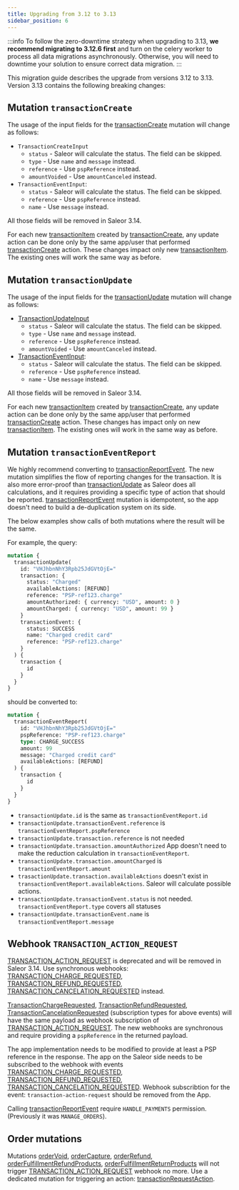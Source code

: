 ```yaml
---
title: Upgrading from 3.12 to 3.13
sidebar_position: 6
---
```


:::info
To follow the zero-downtime strategy when upgrading to 3.13, **we recommend migrating to 3.12.6 first** and turn on the celery worker to process all data migrations asynchronously.
Otherwise, you will need to downtime your solution to ensure correct data migration.
:::

This migration guide describes the upgrade from versions 3.12 to 3.13. Version 3.13 contains the following breaking changes:

## Mutation `transactionCreate`

The usage of the input fields for the [transactionCreate](../api-reference/payments/mutations/transaction-create) mutation will change as follows:

- `TransactionCreateInput`
  - `status` - Saleor will calculate the status. The field can be skipped.
  - `type` - Use `name` and `message` instead.
  - `reference` - Use `pspReference` instead.
  - `amountVoided` - Use `amountCanceled` instead.
- `TransactionEventInput`:
  - `status` - Saleor will calculate the status. The field can be skipped.
  - `reference` - Use `pspReference` instead.
  - `name` - Use `message` instead.

All those fields will be removed in Saleor 3.14.

For each new [transactionItem](../api-reference/payments/objects/transaction-item) created by [transactionCreate](../api-reference/payments/mutations/transaction-create), any update action can be done only by the same app/user that performed [transactionCreate](../api-reference/payments/mutations/transaction-create) action. These changes impact only new [transactionItem](../api-reference/payments/objects/transaction-item). The existing ones will work the same way as before.

## Mutation `transactionUpdate`

The usage of the input fields for the [transactionUpdate](../api-reference/payments/mutations/transaction-update) mutation will change as follows:

- [TransactionUpdateInput](../api-reference/payments/inputs/transaction-create-input)
  - `status` - Saleor will calculate the status. The field can be skipped.
  - `type` - Use `name` and `message` instead.
  - `reference` - Use `pspReference` instead.
  - `amountVoided` - Use `amountCanceled` instead.
- [TransactionEventInput](../api-reference/payments/inputs/transaction-event-input):
  - `status` - Saleor will calculate the status. The field can be skipped.
  - `reference` - Use `pspReference` instead.
  - `name` - Use `message` instead.

All those fields will be removed in Saleor 3.14.

For each new [transactionItem](../api-reference/payments/objects/transaction-item) created by [transactionCreate](../api-reference/payments/mutations/transaction-create), any update action can be done only by the same app/user that performed [transactionCreate](../api-reference/payments/mutations/transaction-create) action. These changes has impact only on new [transactionItem](../api-reference/payments/objects/transaction-item). The existing ones will work in the same way as before.

## Mutation `transactionEventReport`

We highly recommend converting to [transactionReportEvent](../api-reference/payments/mutations/transaction-event-report). The new mutation simplifies the flow of reporting changes for the transaction. It is also more error-proof than [transactionUpdate](../api-reference/payments/mutations/transaction-update) as Saleor does all calculations, and it requires providing a specific type of action that should be reported. [transactionReportEvent](../api-reference/payments/mutations/transaction-event-report) mutation is idempotent, so the app doesn't need to build a de-duplication system on its side.

The below examples show calls of both mutations where the result will be the same.

For example, the query:

```graphql
mutation {
  transactionUpdate(
    id: "VHJhbnNhY3Rpb25JdGVtOjE="
    transaction: {
      status: "Charged"
      availableActions: [REFUND]
      reference: "PSP-ref123.charge"
      amountAuthorized: { currency: "USD", amount: 0 }
      amountCharged: { currency: "USD", amount: 99 }
    }
    transactionEvent: {
      status: SUCCESS
      name: "Charged credit card"
      reference: "PSP-ref123.charge"
    }
  ) {
    transaction {
      id
    }
  }
}
```

should be converted to:

```graphql
mutation {
  transactionEventReport(
    id: "VHJhbnNhY3Rpb25JdGVtOjE="
    pspReference: "PSP-ref123.charge"
    type: CHARGE_SUCCESS
    amount: 99
    message: "Charged credit card"
    availableActions: [REFUND]
  ) {
    transaction {
      id
    }
  }
}
```

- `transactionUpdate.id` is the same as `transactionEventReport.id`
- `transactionUpdate.transactionEvent.reference` is `transactionEventReport.pspReference`
- `transactionUpdate.transaction.reference` is not needed
- `transactionUpdate.transaction.amountAuthorized` App doesn't need to make the reduction calculation in `transactionEventReport`.
- `transactionUpdate.transaction.amountCharged` is `transactionEventReport.amount`
- `trasactionUpdate.transaction.availableActions` doesn't exist in `transactionEventReport.availableActions`. Saleor will calculate possible actions.
- `transactionUpdate.transactionEvent.status` is not needed. `transactionEventReport.type` covers all statuses
- `transactionUpdate.transactionEvent.name` is `transactionEventReport.message`

## Webhook `TRANSACTION_ACTION_REQUEST`

[TRANSACTION_ACTION_REQUEST](../api-reference/webhooks/enums/webhook-event-type-enum#code-style-fontweight-normal-webhookeventtypeenumbtransaction_action_requestbcode) is deprecated and will be removed in Saleor 3.14.
Use synchronous webhooks: [TRANSACTION_CHARGE_REQUESTED](../api-reference/webhooks/enums/webhook-event-type-enum#code-style-fontweight-normal-webhookeventtypeenumbtransaction_charge_requestedbcode),
[TRANSACTION_REFUND_REQUESTED](../api-reference/webhooks/enums/webhook-event-type-enum#code-style-fontweight-normal-webhookeventtypeenumbtransaction_refund_requestedbcode), [TRANSACTION_CANCELATION_REQUESTED](../api-reference/webhooks/enums/webhook-event-type-enum#code-style-fontweight-normal-webhookeventtypeenumbtransaction_cancelation_requestedbcode) instead.

[TransactionChargeRequested](../api-reference/miscellaneous/objects/transaction-charge-requested), [TransactionRefundRequested](../api-reference/miscellaneous/objects/transaction-refund-requested), [TransactionCancelationRequested](../api-reference/miscellaneous/objects/transaction-cancelation-requested) (subscription types for above events) will have the same payload as webhook subscription of [TRANSACTION_ACTION_REQUEST](../api-reference/webhooks/enums/webhook-event-type-enum#code-style-fontweight-normal-webhookeventtypeenumbtransaction_action_requestbcode). The new webhooks are synchronous and require providing a `pspReference` in the returned payload.

The app implementation needs to be modified to provide at least a PSP reference in the response. The app on the Saleor side needs to be subscribed to the webhook with events [TRANSACTION_CHARGE_REQUESTED](../api-reference/webhooks/enums/webhook-event-type-enum#code-style-fontweight-normal-webhookeventtypeenumbtransaction_charge_requestedbcode),
[TRANSACTION_REFUND_REQUESTED](../api-reference/webhooks/enums/webhook-event-type-enum#code-style-fontweight-normal-webhookeventtypeenumbtransaction_refund_requestedbcode), [TRANSACTION_CANCELATION_REQUESTED](../api-reference/webhooks/enums/webhook-event-type-enum#code-style-fontweight-normal-webhookeventtypeenumbtransaction_cancelation_requestedbcode). Webhook subscribtion for the event: `transaction-action-request` should be removed from the App.

Calling [transactionReportEvent](../api-reference/payments/mutations/transaction-event-report) require `HANDLE_PAYMENTS` permission. (Previously it was `MANAGE_ORDERS`).

## Order mutations

Mutations [orderVoid](../api-reference/orders/mutations/order-void), [orderCapture](../api-reference/orders/mutations/order-capture), [orderRefund](../api-reference/orders/mutations/order-refund), [orderFulfillmentRefundProducts](../api-reference/orders/mutations/order-fulfillment-refund-products), [orderFulfillmentReturnProducts](../api-reference/orders/mutations/order-fulfillment-return-products) will not trigger [TRANSACTION_ACTION_REQUEST](../api-reference/webhooks/enums/webhook-event-type-enum#code-style-fontweight-normal-webhookeventtypeenumbtransaction_action_requestbcode) webhook no more. Use a dedicated mutation for triggering an action: [transactionRequestAction](../api-reference/payments/mutations/transaction-request-action).
